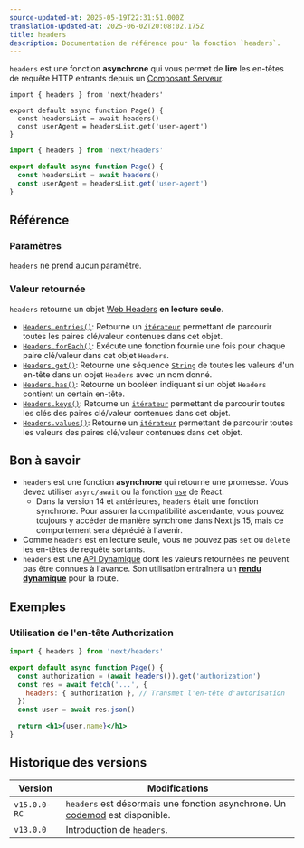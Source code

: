 ```yaml
---
source-updated-at: 2025-05-19T22:31:51.000Z
translation-updated-at: 2025-06-02T20:08:02.175Z
title: headers
description: Documentation de référence pour la fonction `headers`.
---
```


`headers` est une fonction **asynchrone** qui vous permet de **lire** les en-têtes de requête HTTP entrants depuis un [Composant Serveur](/docs/app/getting-started/server-and-client-components).

```tsx filename="app/page.tsx" switcher
import { headers } from 'next/headers'

export default async function Page() {
  const headersList = await headers()
  const userAgent = headersList.get('user-agent')
}
```

```jsx filename="app/page.js" switcher
import { headers } from 'next/headers'

export default async function Page() {
  const headersList = await headers()
  const userAgent = headersList.get('user-agent')
}
```

## Référence

### Paramètres

`headers` ne prend aucun paramètre.

### Valeur retournée

`headers` retourne un objet [Web Headers](https://developer.mozilla.org/docs/Web/API/Headers) **en lecture seule**.

- [`Headers.entries()`](https://developer.mozilla.org/docs/Web/API/Headers/entries): Retourne un [`itérateur`](https://developer.mozilla.org/docs/Web/JavaScript/Reference/Iteration_protocols) permettant de parcourir toutes les paires clé/valeur contenues dans cet objet.
- [`Headers.forEach()`](https://developer.mozilla.org/docs/Web/API/Headers/forEach): Exécute une fonction fournie une fois pour chaque paire clé/valeur dans cet objet `Headers`.
- [`Headers.get()`](https://developer.mozilla.org/docs/Web/API/Headers/get): Retourne une séquence [`String`](https://developer.mozilla.org/docs/Web/JavaScript/Reference/Global_Objects/String) de toutes les valeurs d'un en-tête dans un objet `Headers` avec un nom donné.
- [`Headers.has()`](https://developer.mozilla.org/docs/Web/API/Headers/has): Retourne un booléen indiquant si un objet `Headers` contient un certain en-tête.
- [`Headers.keys()`](https://developer.mozilla.org/docs/Web/API/Headers/keys): Retourne un [`itérateur`](https://developer.mozilla.org/docs/Web/JavaScript/Reference/Iteration_protocols) permettant de parcourir toutes les clés des paires clé/valeur contenues dans cet objet.
- [`Headers.values()`](https://developer.mozilla.org/docs/Web/API/Headers/values): Retourne un [`itérateur`](https://developer.mozilla.org/docs/Web/JavaScript/Reference/Iteration_protocols) permettant de parcourir toutes les valeurs des paires clé/valeur contenues dans cet objet.

## Bon à savoir

- `headers` est une fonction **asynchrone** qui retourne une promesse. Vous devez utiliser `async/await` ou la fonction [`use`](https://react.dev/reference/react/use) de React.
  - Dans la version 14 et antérieures, `headers` était une fonction synchrone. Pour assurer la compatibilité ascendante, vous pouvez toujours y accéder de manière synchrone dans Next.js 15, mais ce comportement sera déprécié à l'avenir.
- Comme `headers` est en lecture seule, vous ne pouvez pas `set` ou `delete` les en-têtes de requête sortants.
- `headers` est une [API Dynamique](/docs/app/getting-started/partial-prerendering#dynamic-rendering#dynamic-apis) dont les valeurs retournées ne peuvent pas être connues à l'avance. Son utilisation entraînera un **[rendu dynamique](/docs/app/getting-started/partial-prerendering#dynamic-rendering)** pour la route.

## Exemples

### Utilisation de l'en-tête Authorization

```jsx filename="app/page.js"
import { headers } from 'next/headers'

export default async function Page() {
  const authorization = (await headers()).get('authorization')
  const res = await fetch('...', {
    headers: { authorization }, // Transmet l'en-tête d'autorisation
  })
  const user = await res.json()

  return <h1>{user.name}</h1>
}
```

## Historique des versions

| Version      | Modifications                                                                                                |
| ------------ | ------------------------------------------------------------------------------------------------------ |
| `v15.0.0-RC` | `headers` est désormais une fonction asynchrone. Un [codemod](/docs/app/guides/upgrading/codemods#150) est disponible. |
| `v13.0.0`    | Introduction de `headers`.                                                                                  |